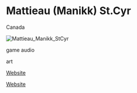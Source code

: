# Mattieau (Manikk) St.Cyr

<Location>

Canada

</Location>

![Mattieau_Manikk_StCyr](./directory_images/Mattieau_Manikk_StCyr_v1.webp)

<Skills>

game audio

art

</Skills>

<Personal>

[Website](https://mattstcyr.carbonmade.com)

</Personal>

<Business>

[Website](https://www.manikkrealm.com/)

</Business>



